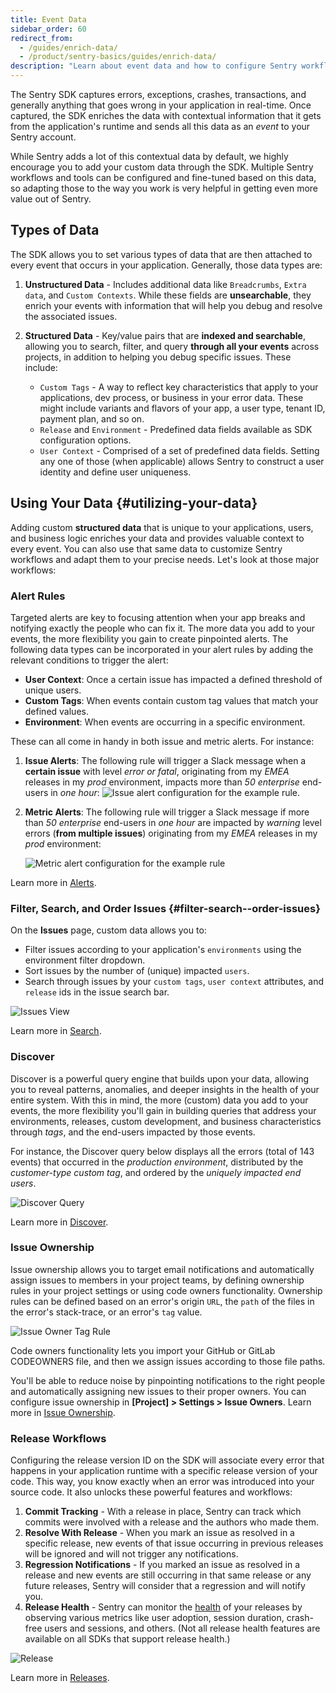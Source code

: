 ```yaml
---
title: Event Data
sidebar_order: 60
redirect_from:
  - /guides/enrich-data/
  - /product/sentry-basics/guides/enrich-data/
description: "Learn about event data and how to configure Sentry workflows and tools to fine-tune the data sent to Sentry."
---
```


The Sentry SDK captures errors, exceptions, crashes, transactions, and generally anything that goes wrong in your application in real-time.
Once captured, the SDK enriches the data with contextual information that it gets from the application's runtime and sends all this data as an _event_ to your Sentry account.

While Sentry adds a lot of this contextual data by default, we highly encourage you to add your custom data through the SDK. Multiple Sentry workflows and tools can be configured and fine-tuned based on this data, so adapting those to the way you work is very helpful in getting even more value out of Sentry.

## Types of Data

The SDK allows you to set various types of data that are then attached to every event that occurs in your application. Generally, those data types are:

1. **Unstructured Data** - Includes additional data like `Breadcrumbs`, `Extra data`, and `Custom Contexts`. While these fields are **unsearchable**, they enrich your events with information that will help you debug and resolve the associated issues.

2. **Structured Data** - Key/value pairs that are **indexed and searchable**, allowing you to search, filter, and query **through all your events** across projects, in addition to helping you debug specific issues. These include:

   - `Custom Tags` - A way to reflect key characteristics that apply to your applications, dev process, or business in your error data. These might include variants and flavors of your app, a user type, tenant ID, payment plan, and so on.
   - `Release` and `Environment` - Predefined data fields available as SDK configuration options.
   - `User Context` - Comprised of a set of predefined data fields. Setting any one of those (when applicable) allows Sentry to construct a user identity and define user uniqueness.

## Using Your Data {#utilizing-your-data}

Adding custom **structured data** that is unique to your applications, users, and business logic enriches your data and provides valuable context to every event. You can also use that same data to customize Sentry workflows and adapt them to your precise needs. Let's look at those major workflows:

### Alert Rules

Targeted alerts are key to focusing attention when your app breaks and notifying exactly the people who can fix it. The more data you add to your events, the more flexibility you gain to create pinpointed alerts. The following data types can be incorporated in your alert rules by adding the relevant conditions to trigger the alert:

- **User Context**: Once a certain issue has impacted a defined threshold of unique users.
- **Custom Tags**: When events contain custom tag values that match your defined values.
- **Environment**: When events are occurring in a specific environment.

These can all come in handy in both issue and metric alerts. For instance:

1. **Issue Alerts**: The following rule will trigger a Slack message when a **certain issue** with level _error or fatal_, originating from my _EMEA_ releases in my _prod_ environment, impacts more than _50 enterprise_ end-users in _one hour_:
   ![Issue alert configuration for the example rule.](002.png)

2. **Metric Alerts**: The following rule will trigger a Slack message if more than _50 enterprise_ end-users in _one hour_ are impacted by _warning_ level errors (**from multiple issues**) originating from my _EMEA_ releases in my _prod_ environment:

   ![Metric alert configuration for the example rule](006.png)

Learn more in [Alerts](/product/alerts/).

### Filter, Search, and Order Issues {#filter-search--order-issues}

On the **Issues** page, custom data allows you to:

- Filter issues according to your application's `environments` using the environment filter dropdown.
- Sort issues by the number of (unique) impacted `users`.
- Search through issues by your `custom tags`, `user context` attributes, and `release` ids in the issue search bar.

![Issues View](003.png)

Learn more in [Search](/product/sentry-basics/search/).

### Discover

Discover is a powerful query engine that builds upon your data, allowing you to reveal patterns, anomalies, and deeper insights in the health of your entire system. With this in mind, the more (custom) data you add to your events, the more flexibility you'll gain in building queries that address your environments, releases, custom development, and business characteristics through _tags_, and the end-users impacted by those events.

For instance, the Discover query below displays all the errors (total of 143 events) that occurred in the _production environment_, distributed by the _customer-type custom tag_, and ordered by the _uniquely impacted end users_.

![Discover Query](004.png)

Learn more in [Discover](/product/discover-queries/).

### Issue Ownership

Issue ownership allows you to target email notifications and automatically assign issues to members in your project teams, by defining ownership rules in your project settings or using code owners functionality. Ownership rules can be defined based on an error's origin `URL`, the `path` of the files in the error's stack-trace, or an error's `tag` value.

![Issue Owner Tag Rule](005.png)

Code owners functionality lets you import your GitHub or GitLab CODEOWNERS file, and then we assign issues according to those file paths.

You'll be able to reduce noise by pinpointing notifications to the right people and automatically assigning new issues to their proper owners. You can configure issue ownership in **[Project] > Settings > Issue Owners**. Learn more in [Issue Ownership](/product/error-monitoring/issue-owners/).

### Release Workflows

Configuring the release version ID on the SDK will associate every error that happens in your application runtime with a specific release version of your code. This way, you know exactly when an error was introduced into your source code. It also unlocks these powerful features and workflows:

1. **Commit Tracking** - With a release in place, Sentry can track which commits were involved with a release and the authors who made them.
2. **Resolve With Release** - When you mark an issue as resolved in a specific release, new events of that issue occurring in previous releases will be ignored and will not trigger any notifications.
3. **Regression Notifications** - If you marked an issue as resolved in a release and new events are still occurring in that same release or any future releases, Sentry will consider that a regression and will notify you.
4. **Release Health** - Sentry can monitor the [health](/product/releases/health/) of your releases by observing various metrics like user adoption, session duration, crash-free users and sessions, and others. (Not all release health features are available on all SDKs that support release health.)

![Release](001.png)

Learn more in [Releases](/product/releases/).
